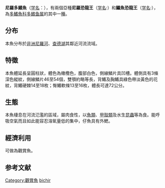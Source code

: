 {{Speciesbox
| name = 尼羅多鰭魚
| image = Nile bichir.png
| image_width = 250px
| image_caption = 
| status = NE
| status_system = IUCN3.1
| genus = Polypterus
| species = bichir
| authority = [[Lacepède|Lacepède]], 1803
| synonyms_ref={{r|FishBase}}
| synonyms = *''Polypterus lapradei''<br>{{small|[[Steindachner|Steindachner]], 1869}}	
}}

'''尼羅多鰭魚'''（[[学名|学名]]：''{{lang|la|Polypterus bichir}}''）{{r|FishBase}}，有兩個亞種'''尼羅恐龍王'''（[[学名|学名]]:''{{lang|la|Polypterus bichir bichir}}''）和'''鱷魚恐龍王'''（[[学名|学名]]:''{{lang|la|Polypterus bichir lapradei}}''），為[[多鰭魚科|多鰭魚科]][[多鳍鱼属|多鳍鱼属]]的其中一[[種|種]]。

==分布==
本魚分布於[[非洲|非洲]][[尼羅河|尼羅河]]、[[查德湖|查德湖]]其鄰近河流流域。

==特徵==
本魚體延長呈圓柱狀，體色為橄欖色，腹部白色，側線鱗片具凹槽。體側具有3條深色縱紋，側線鱗片46至54個，雙顎約略等長，背鰭及胸鰭具綠色帶淡黃色的花紋，背鰭硬棘14至18枚；臀鰭軟條13至16枚，體長可達72公分。

==生態==
本魚棲息在河流氾濫的區域，屬肉食性，以[[魚類|魚類]]、[[甲殼類|甲殼類]]及水生[[昆蟲|昆蟲]]等為食。能呼吸空氣而且如此能容忍溶氧量低的集中，仔魚具有外鰓。

==經濟利用==
可做為觀賞魚。

==参考文献==
{{reflist|refs=
<ref name=FishBase>{{FishBase_species|genus=Polypterus|species=bichir|year=2011|month=12}}</ref>
}}
{{腕鰭魚綱}}
{{Taxonbar|from=Q12843967}}

[[Category:觀賞魚|Category:觀賞魚]]
[[Category:多鰭魚屬|bichir]]